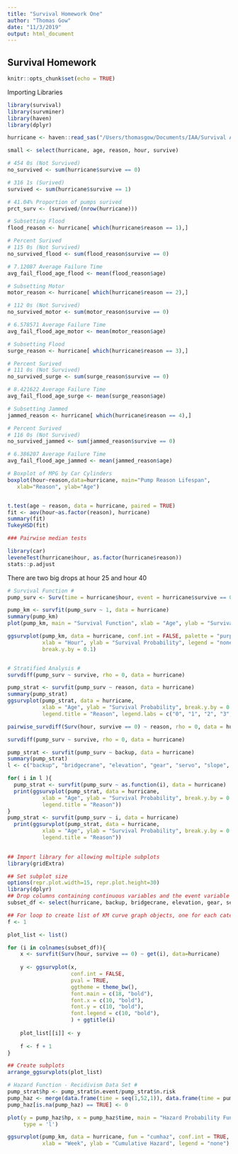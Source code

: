 ```yaml
---
title: "Survival Homework One"
author: "Thomas Gow"
date: "11/3/2019"
output: html_document
---
```

## Survival Homework

```r
knitr::opts_chunk$set(echo = TRUE)
```



Importing Libraries
```r
library(survival)
library(survminer)
library(haven)
library(dplyr)
```



```r
hurricane <- haven::read_sas("/Users/thomasgow/Documents/IAA/Survival Analysis/SA Data/hurricane.sas7bdat")

small <- select(hurricane, age, reason, hour, survive)
```

```r

# 454 0s (Not Survived)
no_survived <- sum(hurricane$survive == 0) 

# 316 1s (Surived)
survived <- sum(hurricane$survive == 1)

# 41.04% Proportion of pumps surived
prct_surv <- (survived/(nrow(hurricane)))

```


```r
# Subsetting Flood
flood_reason <- hurricane[ which(hurricane$reason == 1),]

# Percent Surived
# 115 0s (Not Survived)
no_survived_flood <- sum(flood_reason$survive == 0) 

# 7.12087 Average Failure Time
avg_fail_flood_age_flood <- mean(flood_reason$age)


```

```r
# Subsetting Motor
motor_reason <- hurricane[ which(hurricane$reason == 2),]

# 112 0s (Not Survived)
no_survived_motor <- sum(motor_reason$survive == 0) 

# 6.578571 Average Failure Time
avg_fail_flood_age_motor <- mean(motor_reason$age)
```

```r
# Subsetting Flood
surge_reason <- hurricane[ which(hurricane$reason == 3),]

# Percent Surived
# 111 0s (Not Survived)
no_survived_surge <- sum(surge_reason$survive == 0) 

# 8.421622 Average Failure Time
avg_fail_flood_age_surge <- mean(surge_reason$age)
```


```r
# Subsetting Jammed
jammed_reason <- hurricane[ which(hurricane$reason == 4),]

# Percent Surived
# 116 0s (Not Survived)
no_survived_jammed <- sum(jammed_reason$survive == 0) 

# 6.386207 Average Failure Time
avg_fail_flood_age_jammed <- mean(jammed_reason$age)
```


```r

# Boxplot of MPG by Car Cylinders 
boxplot(hour~reason,data=hurricane, main="Pump Reason Lifespan", 
   xlab="Reason", ylab="Age")


t.test(age ~ reason, data = hurricane, paired = TRUE)
fit <- aov(hour~as.factor(reason), hurricane)
summary(fit)
TukeyHSD(fit)

### Pairwise median tests

library(car)
leveneTest(hurricane$hour, as.factor(hurricane$reason))
stats::p.adjust
```

There are two big drops at hour 25 and hour 40  
```r
# Survival Function #
pump_surv <- Surv(time = hurricane$hour, event = hurricane$survive == 0)

pump_km <- survfit(pump_surv ~ 1, data = hurricane)
summary(pump_km)
plot(pump_km, main = "Survival Function", xlab = "Age", ylab = "Survival Probability")

ggsurvplot(pump_km, data = hurricane, conf.int = FALSE, palette = "purple",
           xlab = "Hour", ylab = "Survival Probability", legend = "none",
           break.y.by = 0.1)



```


```r
# Stratified Analysis #
survdiff(pump_surv ~ survive, rho = 0, data = hurricane)

pump_strat <- survfit(pump_surv ~ reason, data = hurricane)
summary(pump_strat)
ggsurvplot(pump_strat, data = hurricane, 
           xlab = "Age", ylab = "Survival Probability", break.y.by = 0.1,
           legend.title = "Reason", legend.labs = c("0", "1", "2", "3", "4"))

pairwise_survdiff(Surv(hour, survive == 0) ~ reason, rho = 0, data = hurricane)
```

```r
survdiff(pump_surv ~ survive, rho = 0, data = hurricane)

pump_strat <- survfit(pump_surv ~ backup, data = hurricane)
summary(pump_strat)
l <- c("backup", "bridgecrane", "elevation", "gear", "servo", "slope", "trashrack")

for( i in l ){
  pump_strat <- survfit(pump_surv ~ as.function(i), data = hurricane)
  print(ggsurvplot(pump_strat, data = hurricane, 
           xlab = "Age", ylab = "Survival Probability", break.y.by = 0.1,
           legend.title = "Reason"))
}
pump_strat <- survfit(pump_surv ~ i, data = hurricane)
  print(ggsurvplot(pump_strat, data = hurricane, 
           xlab = "Age", ylab = "Survival Probability", break.y.by = 0.1,
           legend.title = "Reason"))
  
```  
  
```r
## Import library for allowing multiple subplots
library(gridExtra)

## Set subplot size
options(repr.plot.width=15, repr.plot.height=30)
library(dplyr)
## Drop columns containing continuous variables and the event variable "Churn"
subset_df <- select(hurricane, backup, bridgecrane, elevation, gear, servo, slope, trashrack)

## For loop to create list of KM curve graph objects, one for each categorical variable
f <- 1

plot_list <- list()

for (i in colnames(subset_df)){
    x <- survfit(Surv(hour, survive == 0) ~ get(i), data=hurricane)
    
    y <- ggsurvplot(x, 
                    conf.int = FALSE,
                    pval = TRUE, 
                    ggtheme = theme_bw(),  
                    font.main = c(18, "bold"),
                    font.x = c(10, "bold"), 
                    font.y = c(10, "bold"),
                    font.legend = c(10, "bold"),
                    ) + ggtitle(i)  
    
    plot_list[[i]] <- y
    
    f <- f + 1
}

## Create subplots
arrange_ggsurvplots(plot_list)
```

```r
# Hazard Function - Recidivism Data Set #
pump_strat$hp <- pump_strat$n.event/pump_strat$n.risk
pump_haz <- merge(data.frame(time = seq(1,52,1)), data.frame(time = pump_strat$time, hp = pump_strat$hp), by = "time", all = TRUE)
pump_haz[is.na(pump_haz) == TRUE] <- 0

plot(y = pump_haz$hp, x = pump_haz$time, main = "Hazard Probability Function", xlab = "Tenure", ylab = "Hazard Probability",
     type = 'l')

ggsurvplot(pump_km, data = hurricane, fun = "cumhaz", conf.int = TRUE, palette = "purple",
           xlab = "Week", ylab = "Cumulative Hazard", legend = "none")
```

